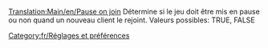 [[Translation:Main/en/Pause on join]]
{{en/-}}
Détermine si le jeu doit être mis en pause ou non quand un nouveau client le rejoint.
Valeurs possibles: TRUE, FALSE

[[Category:fr/Réglages et préférences]]